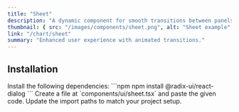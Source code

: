 ```yaml
---
title: "Sheet"
description: "A dynamic component for smooth transitions between panels."
thumbnail: { src: "/images/components/sheet.png", alt: "Sheet example" }
link: "/chart/sheet"
summary: "Enhanced user experience with animated transitions."
---
```


<ComponentPreview name="sheet-demo" />

## Installation

<Steps>

<Step>
Install the following dependencies:
</Step>
```npm
npm install @radix-ui/react-dialog
```

<Step>
Create a file at `components/ui/sheet.tsx` and paste the given code.  
</Step>

<CollapsibleSource name="sheet" />

<Step>
Update the import paths to match your project setup.
</Step>

</Steps>